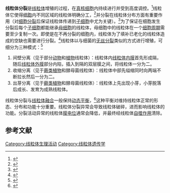 '''线粒体分裂'''是[[线粒体|线粒体]]增殖的过程，在[[真核细胞|真核细胞]]内持续进行并受到高度调控。<ref>{{cite journal
 | author = H Sesaki, RE Jensen
 | title = Division versus fusion: Dnm1p and Fzo1p antagonistically regulate mitochondrial shape
 | journal = Journal of Cell Biology
 | volume = 147
 | issue = 4
 | pages = 699-706
 | doi = 
 | pmid = 10562274
 | pmc = 2156171
 | url = http://www.ncbi.nlm.nih.gov/pmc/articles/PMC2156171/
 | language = en |date=Nov 15, 1999}}</ref>线粒体它使得[[细胞|细胞]]内不同区域的线粒体明确分工，<ref>{{cite journal
 | author = Collins T, Berridge M, Lipp P
 | title = Mitochondria are morphologically and functionally heterogeneous within cells
 | journal =  European Molecular Biology Organization Journal 
 | volume = 21
 | issue = 7
 | pages = 1616-1627
 | doi = 10.1093/emboj/21.7.1616
 | id=PMCID 11927546
 | pmc = 125942
 | url = http://www.ncbi.nlm.nih.gov/pmc/articles/PMC125942/pdf/cdf156.pdf
 | language = en |date=Apr 2, 2002}}</ref>并分裂在线粒体分布方面有重要作用（对[[细胞分裂|细胞分裂]]后保证线粒体传递到[[子细胞|子细胞]]中尤为关键）。<ref>{{cite journal
 | author = 蒋春笋、肖伟明、陈佺
 | title = 线粒体分裂、融合与细胞凋亡
 | journal = 生物物理学报
 | year = 2007
 | month = 
 | volume = 23
 | issue = 4
 | pages = 256-264
 | url = http://d.wanfangdata.com.cn/Periodical_swwlxb200704005.aspx
 | language = zh }}</ref>为了保证在细胞发生分裂后每个[[子细胞|子细胞]]都能继承[[母细胞|母细胞]]的线粒体，母细胞中的线粒体在一个[[细胞周期|细胞周期]]需要至少复制一次。即使是在不再分裂的细胞内，线粒体为了填补已老化的线粒体造成的空缺也需要进行分裂。<ref>{{cite book
 | author = Alberts B, Johnson A, Lewis J, et al.
 | title = Molecular Biology of the Cell
 | edition = 4th
 | publisher = Garland Science
 | location = New York
 | year = 2002
 | month = 
 | chapter = 14. Energy Conversion: Mitochondria and Chloroplasts (The Genetic Systems of Mitochondria and Plastids)
 | pages = 
 | isbn = 0-8153-3218-1
 | url = http://www.ncbi.nlm.nih.gov/books/NBK26924/
 | language = en }}</ref>线粒体以与细菌的[[无丝分裂|无丝分裂]]类似的方式进行增殖，可细分为三种模式：<ref>{{cite journal
 |author   = 孟紫强、耿红
 |title    = 与线粒体分裂有关的蛋白质研究进展
 |journal  = 生命的化学
 |year     = 2002
 |month    = 
 |volume   = 22
 |issue    = 2
 |pages    = 118-120
 |url      = http://faculty.sxu.cn/hkzx/cpaper/c200225.pdf
 |language = zh
}}{{dead link|date=2018年1月 |bot=InternetArchiveBot |fix-attempted=yes }}</ref>
# 间壁分离（见于部分[[动物|动物]]和[[植物|植物]]线粒体）：线粒体内[[线粒体内膜|线粒体内膜]]首先形成隔，随后[[线粒体外膜|线粒体外膜]]部分内陷，插入到隔的双层膜之间，将线粒体一分为二。
# 收缩分离（见于[[蕨类植物|蕨类植物]]和酵母菌线粒体）：线粒体中部先缢缩同时向两端不断拉长然后一分为二。
# 出芽分离（见于[[藓类植物|藓类植物]]和酵母菌线粒体）：线粒体上先出现小芽，小芽脱落后成长、发育为成熟线粒体。

线粒体分裂与[[线粒体融合|线粒体融合]]一般保持[[动态平衡|动态平衡]]，<ref>{{cite journal
 | author = Chen H, Chan DC
 | title = Mitochondrial dynamics in mammals
 | journal = Current Topics in Developmental Biology
 | year = 2004
 | month = 
 | volume = 59
 | issue = 
 | pages = 119-144
 | pmid = 14975249
 | url = http://www.its.caltech.edu/~chanlab/PDFs/Chen_Chan_CTD.pdf
 | language = en }}</ref>这种平衡对维持线粒体正常的形态、分布和功能十分重要。线粒体分裂异常会导致线粒体破碎，进而影响线粒体的功能。分裂活动异常的线粒体[[膜电位|膜电位]]通常会降低，并最终经线粒体[[自噬作用|自噬作用]]清除。

== 参考文献 ==
{{reflist}}

[[Category:线粒体生理活动|Category:线粒体生理活动]]
[[Category:线粒体遗传学|Category:线粒体遗传学]]